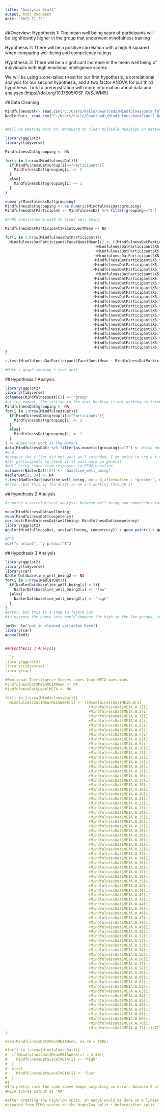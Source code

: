 ```yaml
---
title: "Analysis Draft"
output: html_document
date: "2022-11-22"
---
```


##Overview:
Hypothesis 1: The mean well being score of participants will be significantly higher in the group that underwent mindfulness training

Hypothesis 2: There will be a positive correlation with a high R squared when comparing well being and competency ratings

Hypothesis 3: There will be a significant increase in the mean well being of individuals with high emotional intelligence scores

We will be using a one-tailed t-test for our first hypothesis, a correlational analysis for our second hypothesis, and a two factor ANOVA for our third hypothesis. Link to preregistration with more information about data and analyses (https://doi.org/10.17605/OSF.IO/SJWM9)


##Data Cleaning
```r
MindfulnessDat<- read.csv("C:/Users/kaile/Downloads/MindfulnessData_fullunmatched_raw_items_NadlerCarswellMinda.csv", header=TRUE)
NadlerDat<- read.csv("C:/Users/kaile/Downloads/MindfulnessDataExport_NadlerCarswellMinda2020.csv", header=TRUE, dec=",")


#Will be meeting with Dr. Woodward to clean multiple headings on datasets and address the weird column situation on MindfulnessDat.
```

```r
library(ggplot2)
library(tidyverse)

MindfulnessDat$grouping <- NA

for(i in 1:nrow(MindfulnessDat)){
  if(MindfulnessDat$Group[i]=="Participant"){
    MindfulnessDat$grouping[i] <- 2
  }
  else{
    MindfulnessDat$grouping[i] <- 1
  }
}

summary(MindfulnessDat$grouping)
MindfulnessDat$grouping <- as.numeric(MindfulnessDat$grouping)
MindfulnessDatParticipant <- MindfulnessDat %>% filter(grouping=="2")

#FFMQ questionaire used to asses well being

MindfulnessDatParticipant$FacetQuestMean <- NA

for(i in 1:nrow(MindfulnessDatParticipant)){
  MindfulnessDatParticipant$FacetQuestMean[i] <- ((MindfulnessDatParticipant$X5.facet.questionnaire.short.form[i]
                                         +MindfulnessDatParticipant$X5.facet.questionnaire.short.form.1[i]
                                         +MindfulnessDatParticipant$X5.facet.questionnaire.short.form.2[i]
                                         +MindfulnessDatParticipant$X5.facet.questionnaire.short.form.3[i]
                                        +MindfulnessDatParticipant$X5.facet.questionnaire.short.form.4[i]
                                        +MindfulnessDatParticipant$X5.facet.questionnaire.short.form.5[i]
                                        +MindfulnessDatParticipant$X5.facet.questionnaire.short.form.6[i]
                                         +MindfulnessDatParticipant$X5.facet.questionnaire.short.form.7[i]
                                        +MindfulnessDatParticipant$X5.facet.questionnaire.short.form.8[i]
                                        +MindfulnessDatParticipant$X5.facet.questionnaire.short.form.9[i]
                                        +MindfulnessDatParticipant$X5.facet.questionnaire.short.form.10[i]
                                        +MindfulnessDatParticipant$X5.facet.questionnaire.short.form.11[i]
                                        +MindfulnessDatParticipant$X5.facet.questionnaire.short.form.12[i]
                                        +MindfulnessDatParticipant$X5.facet.questionnaire.short.form.13[i]
                                        +MindfulnessDatParticipant$X5.facet.questionnaire.short.form.14[i]
                                        +MindfulnessDatParticipant$X5.facet.questionnaire.short.form.15[i]
                                        +MindfulnessDatParticipant$X5.facet.questionnaire.short.form.16[i]
                                        +MindfulnessDatParticipant$X5.facet.questionnaire.short.form.17[i]
                                        +MindfulnessDatParticipant$X5.facet.questionnaire.short.form.18[i]
                                        +MindfulnessDatParticipant$X5.facet.questionnaire.short.form.19[i]
                                        +MindfulnessDatParticipant$X5.facet.questionnaire.short.form.20[i]
                                        +MindfulnessDatParticipant$X5.facet.questionnaire.short.form.21[i]
                                        +MindfulnessDatParticipant$X5.facet.questionnaire.short.form.22[i]
                                        +MindfulnessDatParticipant$X5.facet.questionnaire.short.form.23[i])/24)
}

t.test(MindfulnessDatParticipant$FacetQuestMean ~ MindfulnessDatParticipant$Before.mindfulness.training.or.after, alternative = "greater", na.rm = TRUE)

#Make a graph showing t test next
```

##Hypothesis 1 Analysis
```r
library(ggplot2)
library(tidyverse)
colnames(MindfulnessDat)[3] <- "group"
#at the moment, the section to the next hashtag is not working as intended
MindfulnessDat$grouping <- NA
for(i in 1:nrow(MindfulnessDat)){
  if(MindfulnessDat$group[i]=="Participant"){
    MindfulnessDat$grouping[i] <- 2
  }
  else{
    MindfulnessDat$grouping[i] <- 1
  }
} <- #Does not work at the moment
data(MindfulnessDat) %>% filter(as.numeric(grouping)=="2") <- #also not working
#end
#because the filter did not work as I intended, I am going to try a t.test with 
#all participants to check if it will work in general
#well being score from responses to FFMQ baseline
colnames(NadlerDat)[24] <- "baseline_well_being"
NadlerDat[1, 24] <- NA
t.test(NadlerDat$baseline_well_being, mu = 3,alternative = "greater", na.rm = TRUE)
#error, but this is the draft so we are working through it
```

##Hypothesis 2 Analysis
```r
#running a correlational analysis between well being and competency ratings. First we need to clean up the data from above, but there is an issue with multiple headers and anchoring information on the MindfullnessDat data set that needs to be addressed with Dr. Woodward.

mean(MindfulnessDat$wellbeing)
mean(MindfulnessDat$competency)
cor.test(MindfulnessDat$wellbeing~ MindfulnessDat$competency)
library(ggplot2)
ggplot(MindfullnessDat, aes(wellbeing, competency)) + geom_point() + geom_smooth(method = "lm")

#R^2
cor("y actual", "y predict")^2

```

##Hypothesis 3 Analysis
```r
library(ggplot2)
library(tidyverse)
library(car)
NadlerDat$baseline_well_being2 <- NA
for(i in 1:nrow(NadlerDat)){
  if(NadlerDat$baseline_well_being[i] < 3){
    NadlerDat$baseline_well_being2[i] <- "low"
  }else{
    NadlerDat$baseline_well_being2[i] <- "high"
  }
}
#error, but this is a step to figure out
#in essence the anova test would compare the high to the low groups, in the after

lmH3<- lm("put in cleaned variables here")
library(car)
Anova(lmH3)


##Hypothesis 3 Analysis

```r
library(ggplot2)
library(tidyverse)
library(car)

#Emotional Intelligence Scores comes from MEIA questions
MindfulnessDat$MeanMEIAWeek <- NA
MindfulnessDat$LevelMEIA <- NA

for(i in 1:nrow(MindfulnessDat)){
  MindfulnessDat$MeanMEIAWeek[i] <- ((MindfulnessDat$MEIA.W[i]
                                      +MindfulnessDat$MEIA.W.1[i]
                                      +MindfulnessDat$MEIA.W.2[i]
                                      +MindfulnessDat$MEIA.W.3[i]
                                      +MindfulnessDat$MEIA.W.4[i]
                                      +MindfulnessDat$MEIA.W.5[i]
                                      +MindfulnessDat$MEIA.W.6[i]
                                      +MindfulnessDat$MEIA.W.7[i]
                                      +MindfulnessDat$MEIA.W.8[i]
                                      +MindfulnessDat$MEIA.W.9[i]
                                      +MindfulnessDat$MEIA.W.10[i]
                                      +MindfulnessDat$MEIA.W.11[i]
                                      +MindfulnessDat$MEIA.W.12[i]
                                      +MindfulnessDat$MEIA.W.13[i]
                                      +MindfulnessDat$MEIA.W.14[i]
                                      +MindfulnessDat$MEIA.W.15[i]
                                      +MindfulnessDat$MEIA.W.16[i]
                                      +MindfulnessDat$MEIA.W.17[i]
                                      +MindfulnessDat$MEIA.W.18[i]
                                      +MindfulnessDat$MEIA.W.19[i]
                                      +MindfulnessDat$MEIA.W.20[i]
                                      +MindfulnessDat$MEIA.W.21[i]
                                      +MindfulnessDat$MEIA.W.22[i]
                                      +MindfulnessDat$MEIA.W.23[i]
                                      +MindfulnessDat$MEIA.W.24[i]
                                      +MindfulnessDat$MEIA.W.25[i]
                                      +MindfulnessDat$MEIA.W.26[i]
                                      +MindfulnessDat$MEIA.W.27[i]
                                      +MindfulnessDat$MEIA.W.28[i]
                                      +MindfulnessDat$MEIA.W.29[i]
                                      +MindfulnessDat$MEIA.W.30[i]
                                      +MindfulnessDat$MEIA.W.31[i]
                                      +MindfulnessDat$MEIA.W.32[i]
                                      +MindfulnessDat$MEIA.W.33[i]
                                      +MindfulnessDat$MEIA.W.34[i]
                                      +MindfulnessDat$MEIA.W.35[i]
                                      +MindfulnessDat$MEIA.W.36[i]
                                      +MindfulnessDat$MEIA.W.37[i]
                                      +MindfulnessDat$MEIA.W.38[i]
                                      +MindfulnessDat$MEIA.W.39[i]
                                      +MindfulnessDat$MEIA.W.40[i]
                                      +MindfulnessDat$MEIA.W.41[i]
                                      +MindfulnessDat$MEIA.W.42[i]
                                      +MindfulnessDat$MEIA.W.43[i]
                                      +MindfulnessDat$MEIA.W.44[i]
                                      +MindfulnessDat$MEIA.W.45[i]
                                      +MindfulnessDat$MEIA.W.46[i]
                                      +MindfulnessDat$MEIA.W.47[i]
                                      +MindfulnessDat$MEIA.W.48[i]
                                      +MindfulnessDat$MEIA.W.49[i]
                                      +MindfulnessDat$MEIA.W.50[i]
                                      +MindfulnessDat$MEIA.W.51[i]
                                      +MindfulnessDat$MEIA.W.52[i]
                                      +MindfulnessDat$MEIA.W.53[i]
                                      +MindfulnessDat$MEIA.W.54[i]
                                      +MindfulnessDat$MEIA.W.55[i]
                                      +MindfulnessDat$MEIA.W.56[i]
                                      +MindfulnessDat$MEIA.W.57[i]
                                      +MindfulnessDat$MEIA.W.58[i]
                                      +MindfulnessDat$MEIA.W.59[i]
                                      +MindfulnessDat$MEIA.W.60[i]
                                      +MindfulnessDat$MEIA.W.61[i]
                                      +MindfulnessDat$MEIA.W.62[i]
                                      +MindfulnessDat$MEIA.W.63[i]
                                      +MindfulnessDat$MEIA.W.64[i]
                                      +MindfulnessDat$MEIA.W.65[i]
                                      +MindfulnessDat$MEIA.W.66[i]
                                      +MindfulnessDat$MEIA.W.67[i]
                                      +MindfulnessDat$MEIA.W.68[i]
                                      +MindfulnessDat$MEIA.W.69[i]
                                      +MindfulnessDat$MEIA.W.70[i]
                                      +MindfulnessDat$MEIA.W.71[i])/72)
}

mean(MindfulnessDat$MeanMEIAWeek, na.rm = TRUE)

#for(i in 1:nrow(MindfulnessDat)){
#  if(MindfulnessDat$MeanMEIAWeek[i] > 3.56){
#    MindfulnessDat$LevelMEIA[i] <- "high"
#  }
#  else{
#    MindfulnessDat$LevelMEIA[i] <- "low"
#  }
#}
#I'm pretty sure the code above keeps outputing an error, because 2 of the Mean
#MEIA scores output as 'NA'

#after creating the high/low split, an Anova would be done on a linear model
#created from FFMQ scores on the high/low split * before/after split
```
